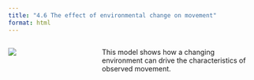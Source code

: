 ```yaml
---
title: "4.6 The effect of environmental change on movement"
format: html
---
```


:::: {.columns}
::: {.column width=35%}
[![](4.6-foraging-with-regrowth.png)](4.6-foraging-with-regrowth.nlogo)
:::

::: {.column width=65%}
This model shows how a changing environment can drive the characteristics of observed movement.
:::
::::